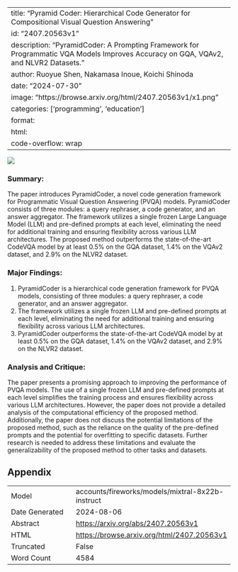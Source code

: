 
---
title: "Pyramid Coder: Hierarchical Code Generator for Compositional Visual Question Answering"
id: "2407.20563v1"
description: "PyramidCoder: A Prompting Framework for Programmatic VQA Models Improves Accuracy on GQA, VQAv2, and NLVR2 Datasets."
author: Ruoyue Shen, Nakamasa Inoue, Koichi Shinoda
date: "2024-07-30"
image: "https://browse.arxiv.org/html/2407.20563v1/x1.png"
categories: ['programming', 'education']
format:
  html:
    code-overflow: wrap
---

![](https://browse.arxiv.org/html/2407.20563v1/x1.png)

### Summary:

The paper introduces PyramidCoder, a novel code generation framework for Programmatic Visual Question Answering (PVQA) models. PyramidCoder consists of three modules: a query rephraser, a code generator, and an answer aggregator. The framework utilizes a single frozen Large Language Model (LLM) and pre-defined prompts at each level, eliminating the need for additional training and ensuring flexibility across various LLM architectures. The proposed method outperforms the state-of-the-art CodeVQA model by at least 0.5% on the GQA dataset, 1.4% on the VQAv2 dataset, and 2.9% on the NLVR2 dataset.

### Major Findings:

1. PyramidCoder is a hierarchical code generation framework for PVQA models, consisting of three modules: a query rephraser, a code generator, and an answer aggregator.
2. The framework utilizes a single frozen LLM and pre-defined prompts at each level, eliminating the need for additional training and ensuring flexibility across various LLM architectures.
3. PyramidCoder outperforms the state-of-the-art CodeVQA model by at least 0.5% on the GQA dataset, 1.4% on the VQAv2 dataset, and 2.9% on the NLVR2 dataset.

### Analysis and Critique:

The paper presents a promising approach to improving the performance of PVQA models. The use of a single frozen LLM and pre-defined prompts at each level simplifies the training process and ensures flexibility across various LLM architectures. However, the paper does not provide a detailed analysis of the computational efficiency of the proposed method. Additionally, the paper does not discuss the potential limitations of the proposed method, such as the reliance on the quality of the pre-defined prompts and the potential for overfitting to specific datasets. Further research is needed to address these limitations and evaluate the generalizability of the proposed method to other tasks and datasets.

## Appendix

|          |          |
|----------|----------|
| Model     | accounts/fireworks/models/mixtral-8x22b-instruct       |
| Date Generated     | 2024-08-06       |
| Abstract | [https://arxiv.org/abs/2407.20563v1](https://arxiv.org/abs/2407.20563v1)        |
| HTML     | [https://browse.arxiv.org/html/2407.20563v1](https://browse.arxiv.org/html/2407.20563v1)       |
| Truncated       | False       |
| Word Count       | 4584       |